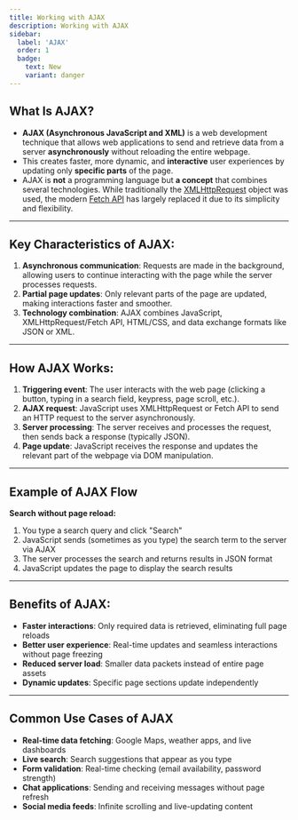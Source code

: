 ```yaml
---
title: Working with AJAX
description: Working with AJAX
sidebar:
  label: 'AJAX'
  order: 1
  badge:
    text: New
    variant: danger
---
```


## What Is AJAX?

- **AJAX (Asynchronous JavaScript and XML)** is a web development technique that allows web applications to send and retrieve data from a server **asynchronously** without reloading the entire webpage. 
- This creates faster, more dynamic, and **interactive** user experiences by updating only **specific parts** of the page.
- AJAX is **not** a programming language but **a concept** that combines several technologies. While traditionally the 
[XMLHttpRequest](https://developer.mozilla.org/en-US/docs/Web/API/XMLHttpRequest) object was used, the modern [Fetch API](https://developer.mozilla.org/en-US/docs/Web/API/Fetch_API) has largely replaced it due to its simplicity and flexibility.

---

## Key Characteristics of AJAX:
1. **Asynchronous communication**: Requests are made in the background, allowing users to continue interacting with the page while the server processes requests.
2. **Partial page updates**: Only relevant parts of the page are updated, making interactions faster and smoother.
3. **Technology combination**: AJAX combines JavaScript, XMLHttpRequest/Fetch API, HTML/CSS, and data exchange formats like JSON or XML.

---

## How AJAX Works:

1. **Triggering event**: The user interacts with the web page (clicking a button, typing in a search field, keypress, page scroll, etc.).
2. **AJAX request**: JavaScript uses XMLHttpRequest or Fetch API to send an HTTP request to the server asynchronously.
3. **Server processing**: The server receives and processes the request, then sends back a response (typically JSON).
4. **Page update**: JavaScript receives the response and updates the relevant part of the webpage via DOM manipulation.

---

## Example of AJAX Flow

**Search without page reload:**
1. You type a search query and click "Search" 
2. JavaScript sends (sometimes as you type) the search term to the server via AJAX
3. The server processes the search and returns results in JSON format
4. JavaScript updates the page to display the search results


---

## Benefits of AJAX:
- **Faster interactions**: Only required data is retrieved, eliminating full page reloads
- **Better user experience**: Real-time updates and seamless interactions without page freezing
- **Reduced server load**: Smaller data packets instead of entire page assets
- **Dynamic updates**: Specific page sections update independently

---

## Common Use Cases of AJAX

- **Real-time data fetching**: Google Maps, weather apps, and live dashboards
- **Live search**: Search suggestions that appear as you type
- **Form validation**: Real-time checking (email availability, password strength)
- **Chat applications**: Sending and receiving messages without page refresh
- **Social media feeds**: Infinite scrolling and live-updating content
